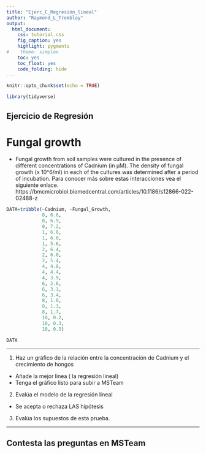 ```yaml
---
title: "Ejerc_C_Regresión_lineal"
author: "Raymond_L_Tremblay"
output:
  html_document:
    css: tutorial.css
    fig_caption: yes
    highlight: pygments
#    theme: simplex
    toc: yes
    toc_float: yes
    code_folding: hide
---
```


```r
knitr::opts_chunk$set(echo = TRUE)
```



```r
library(tidyverse)
```



## Ejercicio de Regresión

# Fungal growth

 - Fungal growth from soil samples were cultured in the presence of different concentrations of Cadnium (in µM). The density of fungal growth (x 10^6/ml) in each of the cultures was determined after a period of incubation.  Para conocer más sobre estas interacciones vea el siguiente enlace.  https://bmcmicrobiol.biomedcentral.com/articles/10.1186/s12866-022-02488-z


 
 
```r
DATA=tribble(~Cadnium, ~Fungal_Growth,
             0, 6.6,
             0, 6.9,
             0, 7.2,
             1, 6.8, 
             1, 6.0,
             1, 5.6,
             2, 6.4,
             2, 6.0,
             2, 5.4,
             4, 4.8,
             4, 4.4,
             4, 3.9,
             6, 2.6,
             6, 3.1,
             6, 3.4,
             8, 1.0,
             8, 1.3,
             8, 1.7,
             10, 0.2,
             10, 0.3,
             10, 0.5)

DATA
```

***

1. Haz un gráfico de la relación entre la concentración de Cadnium y el crecimiento de hongos
  - Añade la mejor linea ( la regresión lineal)
  - Tenga el gráfico listo para subir a MSTeam
  
2. Evalúa el modelo de la regresión lineal
  - Se acepta o rechaza LAS hipótesis
  
3. Evalúa los supuestos de esta prueba.

***

## Contesta las preguntas en MSTeam







 
 